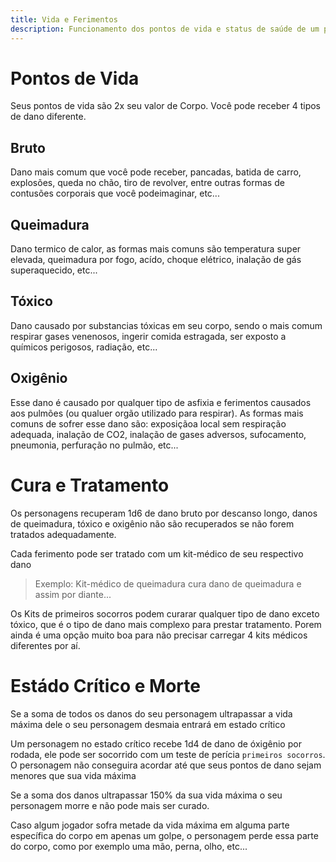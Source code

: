 ```yaml
---
title: Vida e Ferimentos
description: Funcionamento dos pontos de vida e status de saúde de um personagem
---
```


# Pontos de Vida

Seus pontos de vida são 2x seu valor de Corpo. Você pode receber 4 tipos de dano diferente.

## Bruto

Dano mais comum que você pode receber, pancadas, batida de carro, explosões, queda no chão, tiro de revolver, entre outras
 formas de contusões corporais que você podeimaginar, etc...

## Queimadura

Dano termico de calor, as formas mais comuns são temperatura super elevada, queimadura por fogo, acído, choque elétrico,
 inalação de gás superaquecido, etc...

## Tóxico

Dano causado por substancias tóxicas em seu corpo, sendo o mais comum respirar gases venenosos, ingerir comida estragada,
 ser exposto a químicos perigosos, radiação, etc...

## Oxigênio

Esse dano é causado por qualquer tipo de asfixia e ferimentos causados aos pulmões (ou qualuer orgão utilizado para respirar).
 As formas mais comuns de sofrer esse dano são: exposiçãoa local sem respiração adequada, inalação de CO2, inalação de gases
  adversos, sufocamento, pneumonia, perfuração no pulmão, etc...

# Cura e Tratamento

Os personagens recuperam 1d6 de dano bruto por descanso longo, danos de queimadura, tóxico e oxigênio não são recuperados se 
não forem tratados adequadamente.

Cada ferimento pode ser tratado com um kit-médico de seu respectivo dano

>Exemplo: Kit-médico de queimadura cura dano de queimadura e assim por diante...

Os Kits de primeiros socorros podem curarar qualquer tipo de dano exceto tóxico, que é o tipo de dano mais complexo para
 prestar tratamento. Porem ainda é uma opção muito boa para não precisar carregar 4 kits médicos diferentes por aí.

# Estádo Crítico e Morte

Se a soma de todos os danos do seu personagem ultrapassar a vida máxima dele o seu personagem desmaia entrará em estado crítico

Um personagem no estado crítico recebe 1d4 de dano de óxigênio por rodada, ele pode ser socorrido com um teste de perícia 
`primeiros socorros`. O personagem não conseguira acordar até que seus pontos de dano sejam menores que sua vida máxima

Se a soma dos danos ultrapassar 150% da sua vida máxima o seu personagem morre e não pode mais ser curado.

Caso algum jogador sofra metade da vida máxima em alguma parte específica do corpo em apenas um golpe, o personagem perde essa parte do corpo, como
 por exemplo uma mão, perna, olho, etc...

